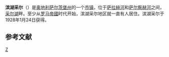 {{Refimprove|time=2021-10-17T03:07:34+00:00}}
{{noteTA
|G1=奥地利地名
}}
{{Infobox Austria municipality
|district=[[滨湖采尔县|滨湖采尔县]]
}}
'''滨湖采尔'''（{{lang-de|Zell am See}}）是[[奥地利|奥地利]][[萨尔茨堡州|萨尔茨堡州]]的一个[[市镇_(奥地利)|市镇]]，位于[[萨拉赫河|萨拉赫河]]和[[萨尔察赫河|萨尔察赫河]]之间，[[采尔湖|采尔湖]]畔。至少从[[罗马帝國|罗马帝國]]时代开始，滨湖采尔地区就一直有人居住。滨湖采尔于1928年1月24日获得{{en-link|城镇特权|Town privileges}}。

== 参考文献 ==
{{Reflist}}

{{Authority control}}
{{Austria-geo-stub}}
[[Category:萨尔茨堡州城市|Z]]